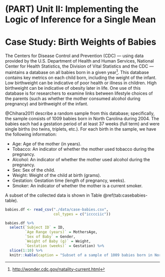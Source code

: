 # (PART) Unit II: Implementing the Logic of Inference for a Single Mean {-}

# Case Study: Birth Weights of Babies {#CaseBabies}

The Centers for Disease Control and Prevention (CDC) --- using data provided by the U.S. Department of Health and Human Services, National Center for Health Statistics, the Division of Vital Statistics and the CDC --- maintains a database on all babies born in a given year[^cdclink].  This database contains key metrics on each child born, including the weight of the infant.  Low birthweight can be indicative of poor health or illness in children.  High birthweight can be indicative of obesity later in life.  One use of this database is for researchers to examine links between lifestyle choices of the parents (such as whether the mother consumed alcohol during pregnancy) and birthweight of the infant.  

@Chihara2011 describe a random sample from this database; specifically, the sample consists of 1009 babies born in North Carolina during 2004.  The babies each had a gestation period of at least 37 weeks (full term) and were single births (no twins, triplets, etc.).  For each birth in the sample, we have the following information:

  - Age: Age of the mother (in years).
  - Tobacco: An indicator of whether the mother used tobacco during the pregnancy.
  - Alcohol: An indicator of whether the mother used alcohol during the pregnancy.
  - Sex: Sex of the child.
  - Weight: Weight of the child at birth (grams).
  - Gestation: Gestation time (length of pregnancy, weeks).
  - Smoker: An indicator of whether the mother is a current smoker.
  
A subset of the collected data is shown in Table \@ref(tab:casebabies-table).

```r
babies.df <- read_csv("./data/case-babies.csv",
                      col_types = c("icccciic"))
```

```r
babies.df %>%
  select(`Subject ID` = ID,
         `Age Range (years)` = MothersAge,
         `Sex of Baby` = Gender,
         `Weight of Baby (g)` = Weight,
         `Gestation (weeks)` = Gestation) %>%
  slice(1:10) %>%
  knitr::kable(caption = "Subset of a sample of 1009 babies born in North Carlina during 2004.")
```


[^cdclink]: <http://wonder.cdc.gov/natality-current.html>
